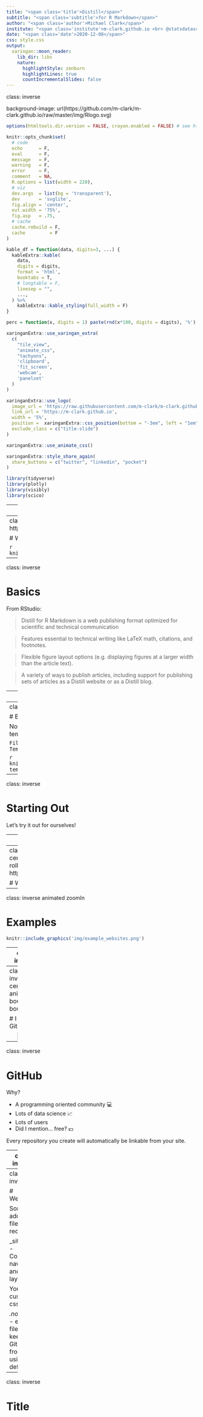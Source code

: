 ```yaml
---
title: "<span class='title'>Distill</span>"
subtitle: "<span class='subtitle'>for R Markdown</span>"
author: "<span class='author'>Michael Clark</span>"
institute: "<span class='institute'>m-clark.github.io <br> @statsdatasci <br><br><br> CSCAR, UM</span>"
date: "<span class='date'>2020-12-08</span>"
css: style.css
output:
  xaringan::moon_reader:
    lib_dir: libs
    nature:
      highlightStyle: zenburn
      highlightLines: true
      countIncrementalSlides: false
---
```

class: inverse

background-image: url(https://github.com/m-clark/m-clark.github.io/raw/master/img/Rlogo.svg)

```r
options(htmltools.dir.version = FALSE, crayon.enabled = FALSE) # see https://github.com/hadley/mastering-shiny/issues/132

knitr::opts_chunk$set(
  # code
  echo      = F,
  eval      = F,
  message   = F,
  warning   = F,
  error     = F,
  comment   = NA,
  R.options = list(width = 220),
  # viz
  dev.args  = list(bg = 'transparent'),
  dev       = 'svglite',
  fig.align = 'center',
  out.width = '75%',
  fig.asp   = .75,
  # cache
  cache.rebuild = F,
  cache         = F
)

kable_df = function(data, digits=3, ...) {
  kableExtra::kable(
    data,
    digits = digits,
    format = 'html',
    booktabs = T,
    # longtable = F,
    linesep = "",
    ...,
  ) %>% 
    kableExtra::kable_styling(full_width = F)
}

perc = function(x, digits = 1) paste(rnd(x*100, digits = digits), '%')
```

```r
xaringanExtra::use_xaringan_extra(
  c(
    "tile_view",
    "animate_css",
    "tachyons",
    'clipboard',
    'fit_screen',
    'webcam',
    'panelset'
  )
)

xaringanExtra::use_logo(
  image_url = 'https://raw.githubusercontent.com/m-clark/m-clark.github.io/master/img/mc_logo.png',
  link_url = 'https://m-clark.github.io',
  width = '5%',
  position =  xaringanExtra::css_position(bottom = "-3em", left = "1em"),
  exclude_class = c("title-slide")
)

xaringanExtra::use_animate_css()

xaringanExtra::style_share_again(
  share_buttons = c("twitter", "linkedin", "pocket")
)
```



```r
library(tidyverse)
library(plotly)
library(visibly)
library(scico)
```


---
class: inverse middle center


### **Overview**
### **Basic Article**
### **Features**
### **Visualization**
### **Building a Website**


---
class: inverse middle center animated rollIn rollOut # https://animate.style/


# What is Distill?


```r
knitr::include_graphics('img/RMarkdownOutputFormats.png')
```



---
class: inverse

# Basics

From RStudio:

> Distill for R Markdown is a web publishing format optimized for scientific and technical communication



> Features essential to technical writing like LaTeX math, citations, and footnotes.


> Flexible figure layout options (e.g. displaying figures at a larger width than the article text).


> A variety of ways to publish articles, including support for publishing sets of articles as a Distill website or as a Distill blog.





---
class: inverse 

# Basics


All you have to do to get started is install the package...

```r
install.packages('distill')
```


---
class: inverse

# Basics

Now open up a new markdown via templates.

`File/New File/R Markdown/From Template/Distill Article`


```r
knitr::include_graphics('img/distill-template.png')
```

---
class: inverse 

# Starting Out

Let's try it out for ourselves!


---
class: inverse 

# Summary of Article Features

- Nice, clean look from the start
- Geared toward scientific presentation
- Good support for citations, and making your work easily citable
- Code is clean and linkable
- Multiple visualization layout options



---
class: inverse middle center animated rollIn rollOut # https://animate.style/


# Websites!



---
class: inverse animated zoomIn

# Examples


```r
knitr::include_graphics('img/example_websites.png')
```


---
class: inverse 

# Websites

Besides articles, you can create your own blog/website with Distill.

Why?
- Professional requirement
- Blogging can help you, help others

Requirement:
- Somewhere to host it



---
class: inverse center animated bounceIn bounceOut

# I Use GitHub!



<img src="img/octocat.png" style="display:block; margin: 0 auto; width: 50%">


---
class: inverse 

# GitHub

Why?

- A programming oriented community 💻
- Lots of data science 📈
- Lots of <i class="fab fa-r-project"></i> users 
- Did I mention... free? 💵

Every repository you create will automatically be linkable from your site.


---
class: inverse 

# My approach

Blog post:

- Basic distill article with some extras
- Draft mode (don't publish until ready)
- Tags, Categories, etc.

Bookdown:
- Create a repo
- Create a bookdown document
- Now linkable 
      - m-clark.github.io/new_bookdown/

Slides, or any other doc... same as bookdown

---
class: inverse 

# Websites

Some additional files required:

_site.yaml
- Controls navbar and layout

Your own custom css

*.nojekyll*
- empty file to keep GitHub from using defaults


---
class: inverse 

# Title

